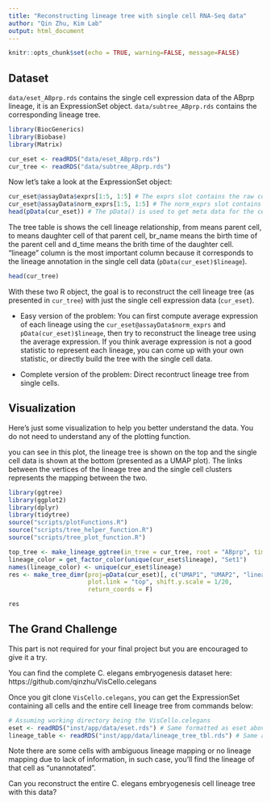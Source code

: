 ```yaml
---
title: "Reconstructing lineage tree with single cell RNA-Seq data"
author: "Qin Zhu, Kim Lab"
output: html_document
---
```


```r
knitr::opts_chunk$set(echo = TRUE, warning=FALSE, message=FALSE)
```

## Dataset

`data/eset_ABprp.rds` contains the single cell expression data of the ABprp lineage, it is an ExpressionSet object.
`data/subtree_ABprp.rds` contains the corresponding lineage tree. 

```r
library(BiocGenerics)
library(Biobase)
library(Matrix)

cur_eset <- readRDS("data/eset_ABprp.rds")
cur_tree <- readRDS("data/subtree_ABprp.rds")
```

Now let's take a look at the ExpressionSet object:

```r
cur_eset@assayData$exprs[1:5, 1:5] # The exprs slot contains the raw count matrix in sparse matrix format
cur_eset@assayData$norm_exprs[1:5, 1:5] # The norm_exprs slot contains the log2 transformed normalized count matrix in sparse matrix format
head(pData(cur_eset)) # The pData() is used to get meta data for the cells, such as lineage, cell type, embryo time and batch
```

The tree table is shows the cell lineage relationship, from means parent cell, to means daughter cell of that parent cell, br_name means the birth time of the parent cell and d_time means the brith time of the daughter cell. "lineage" column is the most important column because it corresponds to the lineage annotation in the single cell data (`pData(cur_eset)$lineage`). 

```r
head(cur_tree)
```

With these two R object, the goal is to reconstruct the cell lineage tree (as presented in `cur_tree`) with just the single cell expression data (`cur_eset`). 

* Easy version of the problem: You can first compute average expression of each lineage using the `cur_eset@assayData$norm_exprs` and `pData(cur_eset)$lineage`, then try to reconstruct the lineage tree using the average expression. If you think average expression is not a good statistic to represent each lineage, you can come up with your own statistic, or directly build the tree with the single cell data.

* Complete version of the problem: Direct recontruct lineage tree from single cells.

## Visualization

Here's just some visualization to help you better understand the data. You do not need to understand any of the plotting function.

you can see in this plot, the lineage tree is shown on the top and the single cell data is shown at the bottom (presented as a UMAP plot). The links between the vertices of the lineage tree and the single cell clusters represents the mapping between the two.

```r
library(ggtree)
library(ggplot2)
library(dplyr)
library(tidytree)
source("scripts/plotFunctions.R")
source("scripts/tree_helper_function.R")
source("scripts/tree_plot_function.R")

top_tree <- make_lineage_ggtree(in_tree = cur_tree, root = "ABprp", time.cut = 250, color.annot = "lineage", branch.length='lifetime') + guides(color= F)
lineage_color = get_factor_color(unique(cur_eset$lineage), "Set1")
names(lineage_color) <- unique(cur_eset$lineage)
res <- make_tree_dimr(proj=pData(cur_eset)[, c("UMAP1", "UMAP2", "lineage")], left_tree = NULL, right_tree = NULL, top_tree = top_tree, shared.col = "lineage", colorBy = "lineage", tree.color = lineage_color, label.time.cut = 120,
                      plot.link = "top", shift.y.scale = 1/20, 
                      return_coords = F) 

res
```

## The Grand Challenge

This part is not required for your final project but you are encouraged to give it a try.

You can find the complete C. elegans embryogenesis dataset here: https://github.com/qinzhu/VisCello.celegans

Once you git clone `VisCello.celegans`, you can get the ExpressionSet containing all cells and the entire cell lineage tree from commands below:

```r
# Assuming working directory being the VisCello.celegans
eset <- readRDS("inst/app/data/eset.rds") # Same formatted as eset above
lineage_table <- readRDS("inst/app/data/lineage_tree_tbl.rds") # Same as tree table above
```

Note there are some cells with ambiguous lineage mapping or no lineage mapping due to lack of information, in such case, you'll find the lineage of that cell as "unannotated". 

Can you reconstruct the entire C. elegans embryogenesis cell lineage tree with this data?









